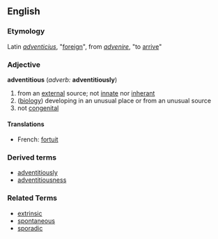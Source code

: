 ==English==
=== Etymology ===
Latin ''[[adventicius]]'', "[[foreign]]", from ''[[advenire]]'', "to [[arrive]]"

=== Adjective ===
'''adventitious''' (''adverb:'' '''adventitiously''')
# from an [[external]] source; not [[innate]] nor [[inherant]]
# ([[biology]]) developing in an unusual place or from an unusual source
# not [[congenital]]

====Translations====
*French: [[fortuit]]

===Derived terms===
*[[adventitiously]]
*[[adventitiousness]]

=== Related Terms ===
*[[extrinsic]]
*[[spontaneous]]
*[[sporadic]]